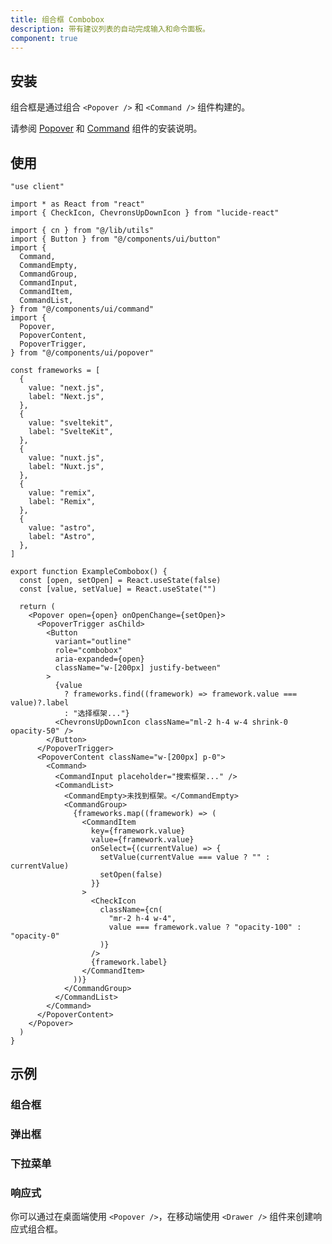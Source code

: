 ```yaml
---
title: 组合框 Combobox
description: 带有建议列表的自动完成输入和命令面板。
component: true
---
```


<ComponentPreview
  name="combobox-demo"
  description="带有框架列表的组合框。"
/>

## 安装

组合框是通过组合 `<Popover />` 和 `<Command />` 组件构建的。

请参阅 [Popover](/docs/components/popover#installation) 和 [Command](/docs/components/command#installation) 组件的安装说明。

## 使用

<CodeCollapsibleWrapper>

```tsx showLineNumbers title="components/example-combobox.tsx"
"use client"

import * as React from "react"
import { CheckIcon, ChevronsUpDownIcon } from "lucide-react"

import { cn } from "@/lib/utils"
import { Button } from "@/components/ui/button"
import {
  Command,
  CommandEmpty,
  CommandGroup,
  CommandInput,
  CommandItem,
  CommandList,
} from "@/components/ui/command"
import {
  Popover,
  PopoverContent,
  PopoverTrigger,
} from "@/components/ui/popover"

const frameworks = [
  {
    value: "next.js",
    label: "Next.js",
  },
  {
    value: "sveltekit",
    label: "SvelteKit",
  },
  {
    value: "nuxt.js",
    label: "Nuxt.js",
  },
  {
    value: "remix",
    label: "Remix",
  },
  {
    value: "astro",
    label: "Astro",
  },
]

export function ExampleCombobox() {
  const [open, setOpen] = React.useState(false)
  const [value, setValue] = React.useState("")

  return (
    <Popover open={open} onOpenChange={setOpen}>
      <PopoverTrigger asChild>
        <Button
          variant="outline"
          role="combobox"
          aria-expanded={open}
          className="w-[200px] justify-between"
        >
          {value
            ? frameworks.find((framework) => framework.value === value)?.label
            : "选择框架..."}
          <ChevronsUpDownIcon className="ml-2 h-4 w-4 shrink-0 opacity-50" />
        </Button>
      </PopoverTrigger>
      <PopoverContent className="w-[200px] p-0">
        <Command>
          <CommandInput placeholder="搜索框架..." />
          <CommandList>
            <CommandEmpty>未找到框架。</CommandEmpty>
            <CommandGroup>
              {frameworks.map((framework) => (
                <CommandItem
                  key={framework.value}
                  value={framework.value}
                  onSelect={(currentValue) => {
                    setValue(currentValue === value ? "" : currentValue)
                    setOpen(false)
                  }}
                >
                  <CheckIcon
                    className={cn(
                      "mr-2 h-4 w-4",
                      value === framework.value ? "opacity-100" : "opacity-0"
                    )}
                  />
                  {framework.label}
                </CommandItem>
              ))}
            </CommandGroup>
          </CommandList>
        </Command>
      </PopoverContent>
    </Popover>
  )
}
```

</CodeCollapsibleWrapper>

## 示例

### 组合框

<ComponentPreview
  name="combobox-demo"
  description="带有框架列表的组合框。"
/>

### 弹出框

<ComponentPreview name="combobox-popover" />

### 下拉菜单

<ComponentPreview
  name="combobox-dropdown-menu"
  description="下拉菜单中的组合框"
/>

### 响应式

你可以通过在桌面端使用 `<Popover />`，在移动端使用 `<Drawer />` 组件来创建响应式组合框。

<ComponentPreview name="combobox-responsive" />
